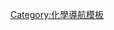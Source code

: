{{Navbox
|bodyclass=hlist

|name = Diatomicelements
|title = 以[[雙原子分子]]形式存在的[[元素]][[單質]]
|listclass = hlist
|liststyle = text-align:center;

|group1=常見
|list1 = 

*[[氫氣]] {{化學式|氫|2|link=}}
*[[氮氣]] {{化學式|氮|2|link=}}
*[[氧气]] {{化學式|氧|2|link=}}
*[[氟气]] {{化學式|氟|2|link=}}
*[[氯气]] {{化學式|氯|2|link=}}
*[[溴氣]] {{化學式|溴|2|link=}}
*[[碘氣]]{{化學式|碘|2|link=}}



|group2=罕见
|list2= 

*[[氦二聚体]] {{化學式|氦|2|link=}}
*[[二鋰]] {{化學式|鋰|2|link=}}
*[[双原子碳]] {{化學式|碳|2|link=}}
*[[氖二聚体]] {{化學式|氖|2|link=}}
*{{link-fr|二鈉|Disodium}} {{化學式|鈉|2|link=}}
*[[二磷]] {{化學式|磷|2|link=}}
*[[二硫]] {{化學式|硫|2|link=}}
*{{link-fr|氩二聚体|Dimère d'argon}} {{化學式|氩|2|link=}}
*[[六重键|铬]] {{化學式|鉻|2|link=}}
*{{le|二铷|dirubidium}} {{化學式|铷|2|link=}}
*{{link-fr|钼二聚体|Dimolybdène}} {{化學式|鉬|2|link=}}
*[[六重键|钨]] {{化學式|鎢|2|link=}}
*[[砹]] {{化學式|砈|2|link=}}
*[[六重键|铀]] {{化學式|鈾|2|link=}}


|group3=奇異
|list3= 

*[[雙電子偶素]] {{化學式|電子偶素|2|link=}}
*[[緲子偶素#緲子偶素化物|雙緲子偶素]] {{化學式|緲子偶素|2|link=}}


}}<noinclude>

[[Category:化學導航模板]]
</noinclude>